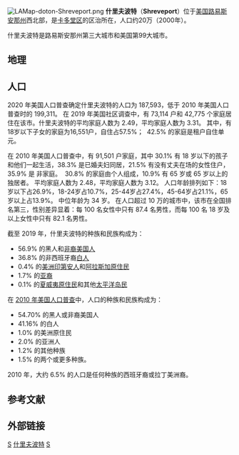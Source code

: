 {{Multiple issues|
{{Expand language|1=en|time=2022-06-20T21:59:27+00:00}}
{{Refimprove|time=2022-06-20T21:59:27+00:00}}
}}
[[File:LAMap-doton-Shreveport.png|right]]
'''什里夫波特'''（'''Shreveport'''）位于[[美国|美国]][[路易斯安那州|路易斯安那州]]西北部，是[[卡多堂区_(路易斯安那州)|卡多堂区]]的区治所在，人口约20万（2000年）。

什里夫波特是路易斯安那州第三大城市和美国第99大城市。

== 地理 ==
{{Weather box|width=auto
|metric first= Y
|single line= Y
|collapsed = Y
|location = 路易斯安那州{{link-en|什里夫波特地区机场|Shreveport Regional Airport}}（1991−2020年正常值，1871年至今极端数据）
| Jan record high F = 85
| Feb record high F = 89
| Mar record high F = 92
| Apr record high F = 96
| May record high F =102
| Jun record high F =104
| Jul record high F =108
| Aug record high F =110
| Sep record high F =109
| Oct record high F = 99
| Nov record high F = 88
| Dec record high F = 84
<!--
“1. Location »”里选本站
“2. Product »”里选“Monthly summarized data”
“3. Options »”第一选项“Year range：”里填1991-2020，再选“Max temp”或者“Min temp”的默认后，再将结果贴入表格
-->
| Jan avg record high F = 76.4
| Feb avg record high F = 79.1
| Mar avg record high F = 84.6
| Apr avg record high F = 87.5
| May avg record high F = 92.4
| Jun avg record high F = 96.3
| Jul avg record high F =100.2
| Aug avg record high F =101.4
| Sep avg record high F = 98.0
| Oct avg record high F = 91.3
| Nov avg record high F = 82.2
| Dec avg record high F = 77.4
|year avg record high F =102.6
| Jan high F = 58.4
| Feb high F = 62.6
| Mar high F = 70.4
| Apr high F = 77.5
| May high F = 84.6
| Jun high F = 91.1
| Jul high F = 94.3
| Aug high F = 94.9
| Sep high F = 89.6
| Oct high F = 79.3
| Nov high F = 67.9
| Dec high F = 59.9
| Jan low F = 37.3
| Feb low F = 41.0
| Mar low F = 47.7
| Apr low F = 54.3
| May low F = 63.5
| Jun low F = 70.6
| Jul low F = 73.5
| Aug low F = 73.0
| Sep low F = 67.0
| Oct low F = 55.4
| Nov low F = 45.3
| Dec low F = 39.0

| Jan avg record low F = 21.2
| Feb avg record low F = 26.3
| Mar avg record low F = 30.4
| Apr avg record low F = 38.3
| May avg record low F = 49.6
| Jun avg record low F = 62.3
| Jul avg record low F = 68.0
| Aug avg record low F = 65.9
| Sep avg record low F = 54.3
| Oct avg record low F = 39.0
| Nov avg record low F = 28.8
| Dec avg record low F = 24.3
|year avg record low F = 19.5
| Jan record low F = −2
| Feb record low F = −5
| Mar record low F = 15
| Apr record low F = 31
| May record low F = 39
| Jun record low F = 52
| Jul record low F = 58
| Aug record low F = 53
| Sep record low F = 42
| Oct record low F = 28
| Nov record low F = 16
| Dec record low F = 5
|precipitation colour = green
| Jan precipitation inch = 4.40
| Feb precipitation inch = 4.30
| Mar precipitation inch = 4.90
| Apr precipitation inch = 5.19
| May precipitation inch = 4.46
| Jun precipitation inch = 4.78
| Jul precipitation inch = 3.50
| Aug precipitation inch = 2.91
| Sep precipitation inch = 3.46
| Oct precipitation inch = 4.59
| Nov precipitation inch = 4.00
| Dec precipitation inch = 4.94
|year precipitation inch =
| Jul snow inch = 0.0
| Aug snow inch = 0.0
| Sep snow inch = 0.0
| Oct snow inch = 0.0
| Nov snow inch = 0.0
| Dec snow inch = 0.1
| Jan snow inch = 0.2
| Feb snow inch = 0.5
| Mar snow inch = 0.1
| Apr snow inch = 0.0
| May snow inch = 0.0
| Jun snow inch = 0.0
|year snow inch = 0.9
|unit precipitation days = {{convert|0.01|in|mm|disp=or}}
| Jan precipitation days =  9.4
| Feb precipitation days =  9.6
| Mar precipitation days =  9.7
| Apr precipitation days =  7.9
| May precipitation days =  9.1
| Jun precipitation days =  8.9
| Jul precipitation days =  7.5
| Aug precipitation days =  6.6
| Sep precipitation days =  6.7
| Oct precipitation days =  7.6
| Nov precipitation days =  8.4
| Dec precipitation days =  9.6
|year precipitation days =101.0
|unit snow days = {{convert|0.1|in|cm|disp=or}}
| Jan snow days = 0.2
| Feb snow days = 0.3
| Mar snow days = 0.1
| Apr snow days = 0.0
| May snow days = 0.0
| Jun snow days = 0.0
| Jul snow days = 0.0
| Aug snow days = 0.0
| Sep snow days = 0.0
| Oct snow days = 0.0
| Nov snow days = 0.0
| Dec snow days = 0.1
|Jan sun = 158.3
|Feb sun = 172.8
|Mar sun = 213.1
|Apr sun = 231.2
|May sun = 267.1
|Jun sun = 297.9
|Jul sun = 317.9
|Aug sun = 300.7
|Sep sun = 249.8
|Oct sun = 235.8
|Nov sun = 176.8
|Dec sun = 158.4
|year sun = 2779.8
|Jan percentsun = 50
|Feb percentsun = 56
|Mar percentsun = 57
|Apr percentsun = 59
|May percentsun = 62
|Jun percentsun = 70
|Jul percentsun = 73
|Aug percentsun = 73
|Sep percentsun = 67
|Oct percentsun = 67
|Nov percentsun = 56
|Dec percentsun = 51
|year percentsun= 63
|Jan humidity = 73
|Feb humidity = 70
|Mar humidity = 68
|Apr humidity = 70
|May humidity = 75
|Jun humidity = 75
|Jul humidity = 73
|Aug humidity = 72
|Sep humidity = 72
|Oct humidity = 74
|Nov humidity = 76
|Dec humidity = 75
|year humidity=
|source = NOAA（1981–2010年相对湿度；1961–1990年日照）<ref name="KSHV 1991-2020 normals">{{cite web |format=pdf |url=https://www.ncei.noaa.gov/access/services/data/v1?dataset=normals-monthly-1991-2020&startDate=0001-01-01&endDate=9996-12-31&stations=USW00013957&format=pdf |publisher=National Oceanic and Atmospheric Administration |title=Station: SHREVEPORT, LA US USW00013957 |access-date=2022-06-20 |dead-url=no}}</ref><ref name = "NWS Shreveport, LA">{{cite web |url = https://www.weather.gov/wrh/climate?wfo=shv |title = NOWData - NOAA Online Weather Data |publisher = [[National_Oceanic_and_Atmospheric_Administration|National Oceanic and Atmospheric Administration]] |accessdate = 2022-06-20 |dead-url = no}}</ref><ref name=NOAAsun>{{cite web  |url = ftp://ftp.atdd.noaa.gov/pub/GCOS/WMO-Normals/TABLES/REG_IV/US/GROUP3/72248.TXT  |title = WMO Climate Normals for Shreveport/WSO AP, LA 1961–1990  |publisher = [[National_Oceanic_and_Atmospheric_Administration|National Oceanic and Atmospheric Administration]]  |access-date = 2017-02-12}}</ref><ref name="RH">{{cite web |url = https://www1.ncdc.noaa.gov/pub/data/lcd/annual/2018/01201813SHV.pdf |title = Local Climatological Data Annual Summary with Comparative Data for SHREVEPORT, LOUISIANA (KSHV) |publisher = National Oceanic and Atmospheric Administration |access-date = 2022-06-20 |page=3}}</ref>
}}

== 人口 ==
{{US Census population
|1850= 1728
|1860= 2190
|1870= 4607
|1880= 8009
|1890= 11979
|1900= 16013
|1910= 28015
|1920= 43874
|1930= 76655
|1940= 98167
|1950= 127206
|1960= 164372
|1970= 182064
|1980= 206989
|1990= 198525
|2000= 200145
|2010= 199311
|footnote=U.S. Decennial Census<ref>{{cite web|url=https://www.census.gov/programs-surveys/decennial-census.html|title=Census of Population and Housing|author=[[United_States_Census_Bureau|United States Census Bureau]]|access-date=2014-08-28|archive-date=2021-03-21|archive-url=https://web.archive.org/web/20210321050514/https://www.census.gov/programs-surveys/decennial-census.html}}</ref><br>2018 Estimate<ref name="2018 Pop Estimate">{{cite web|title=Population Estimates|url=https://census.gov/data/tables/2018/demo/popest/total-cities-and-towns.html|publisher=[[United_States_Census_Bureau|United States Census Bureau]]|access-date=2018-06-08|archive-date=2019-03-28|archive-url=https://web.archive.org/web/20190328165215/https://census.gov/data/tables/2018/demo/popest/total-cities-and-towns.html}}</ref>
|2020=187593}}
2020 年美国人口普查确定什里夫波特的人口为 187,593，低于 2010 年美国人口普查时的 199,311。 在 2019 年美国社区调查中，有 73,114 户和 42,775 个家庭居住在该市。什里夫波特的平均家庭人数为 2.49，平均家庭人数为 3.31。 其中，有18岁以下子女的家庭为16,551户，自住占57.5%；  42.5% 的家庭是租户自住单元。

在 2010 年美国人口普查中，有 91,501 户家庭，其中 30.1% 有 18 岁以下的孩子和他们一起生活，38.3% 是已婚夫妇同居，21.5% 有没有丈夫在场的女性住户，35.9% 是 非家庭。  30.8% 的家庭由个人组成，10.9% 有 65 岁或 65 岁以上的独居者。 平均家庭人数为 2.48，平均家庭人数为 3.12。 人口年龄排列如下：18岁以下占26.9%，18-24岁占10.7%，25-44岁占27.4%，45-64岁占21.1%，65岁以上占13.9%。 中位年龄为 34 岁。 在人口超过 10 万的城市中，该市在全国排名第三，性别差异显着：每 100 名女性中只有 87.4 名男性，而每 100 名 18 岁及以上女性中只有 82.1 名男性。

截至 2019 年，什里夫波特的种族和民族构成为：
*56.9% 的黑人和[[非裔美国人|非裔美国人]]
*36.8% 的非西班牙裔[[白人|白人]]
*0.4% 的[[美洲原住民|美洲印第安人]]和[[阿拉斯加原住民|阿拉斯加原住民]]
*1.7% 的[[亞裔美國人|亚裔]]
*0.1% 的[[夏威夷族|夏威夷原住民]]和其他[[太平洋島原住民|太平洋岛民]]

在 [[2010年美國人口普查|2010 年美国人口普查]]中，人口的种族和民族构成为：
*54.70% 的黑人或非裔美国人
*41.16% 的白人
*1.0% 的美洲原住民
*2.0% 的亚洲人
*1.2% 的其他种族
*1.5% 的两个或更多种族。  

2010 年，大约 6.5% 的人口是任何种族的西班牙裔或拉丁美洲裔。

== 参考文献 ==
{{reflist}}

== 外部链接 ==
{{路易斯安那州}}
{{Authority control}}

[[Category:路易斯安那州城市|S]]
[[Category:什里夫波特|]]
[[Category:美国前州首府|S]]